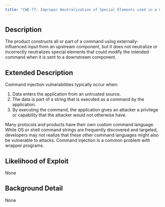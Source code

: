 ```yaml
---
title: "CWE-77: Improper Neutralization of Special Elements used in a Command ('Command Injection')"
---
```


## Description
The product constructs all or part of a command using externally-influenced input from an upstream component, but it does not neutralize or incorrectly neutralizes special elements that could modify the intended command when it is sent to a downstream component.

## Extended Description

Command injection vulnerabilities typically occur when:

1. Data enters the application from an untrusted source.
2. The data is part of a string that is executed as a command by the application.
3. By executing the command, the application gives an attacker a privilege or capability that the attacker would not otherwise have.

Many protocols and products have their own custom command language. While OS or shell command strings are frequently discovered and targeted, developers may not realize that these other command languages might also be vulnerable to attacks.
Command injection is a common problem with wrapper programs.


## Likelihood of Exploit
None

## Background Detail
None
        